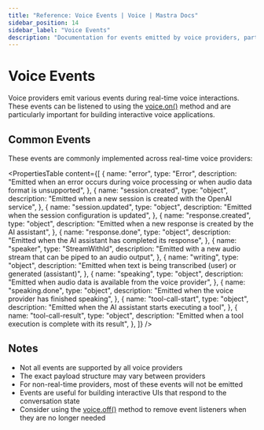 ```yaml
---
title: "Reference: Voice Events | Voice | Mastra Docs"
sidebar_position: 14
sidebar_label: "Voice Events"
description: "Documentation for events emitted by voice providers, particularly for real-time voice interactions."
---
```


# Voice Events

Voice providers emit various events during real-time voice interactions. These events can be listened to using the [voice.on()](./voice.on) method and are particularly important for building interactive voice applications.

## Common Events

These events are commonly implemented across real-time voice providers:

<PropertiesTable
  content={[
    {
      name: "error",
      type: "Error",
      description:
        "Emitted when an error occurs during voice processing or when audio data format is unsupported",
    },
    {
      name: "session.created",
      type: "object",
      description:
        "Emitted when a new session is created with the OpenAI service",
    },
    {
      name: "session.updated",
      type: "object",
      description: "Emitted when the session configuration is updated",
    },
    {
      name: "response.created",
      type: "object",
      description: "Emitted when a new response is created by the AI assistant",
    },
    {
      name: "response.done",
      type: "object",
      description: "Emitted when the AI assistant has completed its response",
    },
    {
      name: "speaker",
      type: "StreamWithId",
      description:
        "Emitted with a new audio stream that can be piped to an audio output",
    },
    {
      name: "writing",
      type: "object",
      description:
        "Emitted when text is being transcribed (user) or generated (assistant)",
    },
    {
      name: "speaking",
      type: "object",
      description:
        "Emitted when audio data is available from the voice provider",
    },
    {
      name: "speaking.done",
      type: "object",
      description: "Emitted when the voice provider has finished speaking",
    },
    {
      name: "tool-call-start",
      type: "object",
      description: "Emitted when the AI assistant starts executing a tool",
    },
    {
      name: "tool-call-result",
      type: "object",
      description: "Emitted when a tool execution is complete with its result",
    },
  ]}
/>

## Notes

- Not all events are supported by all voice providers
- The exact payload structure may vary between providers
- For non-real-time providers, most of these events will not be emitted
- Events are useful for building interactive UIs that respond to the conversation state
- Consider using the [voice.off()](./voice.off) method to remove event listeners when they are no longer needed
